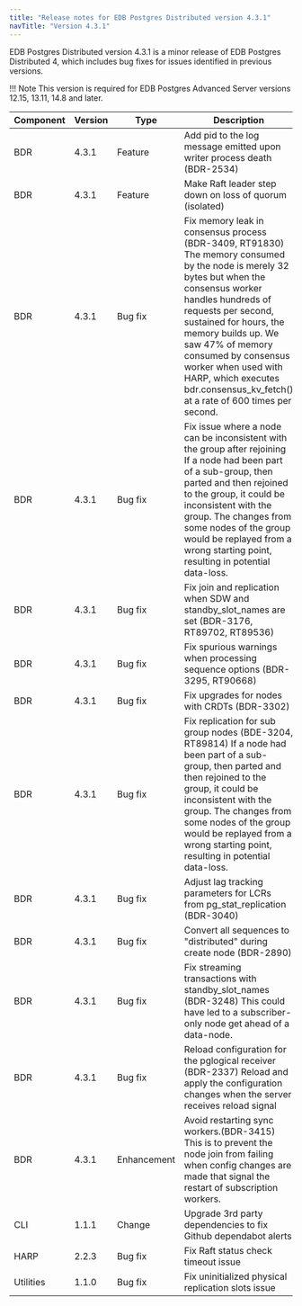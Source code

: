 ```yaml
---
title: "Release notes for EDB Postgres Distributed version 4.3.1"
navTitle: "Version 4.3.1"
---
```


EDB Postgres Distributed version 4.3.1 is a minor release of EDB Postgres Distributed 4, which includes bug fixes for issues identified in previous versions.

!!! Note
    This version is required for EDB Postgres Advanced Server versions 12.15, 13.11, 14.8 and later.

| Component | Version |  Type           |                                                   Description                                                           |
| --------- | ------- | --------------- | ------------------------------------------------------------------------------------------------------------------------|
| BDR       | 4.3.1   | Feature         | Add pid to the log message emitted upon writer process death (BDR-2534) |
| BDR       | 4.3.1   | Feature         | Make Raft leader step down on loss of quorum  (isolated) |
| BDR       | 4.3.1   | Bug fix         | Fix memory leak in consensus process (BDR-3409, RT91830)  The memory consumed by the node is merely 32 bytes but when the consensus worker handles hundreds of requests per second, sustained for hours, the memory builds up. We saw 47% of memory consumed by consensus worker when used with HARP, which executes bdr.consensus_kv_fetch() at a rate of 600 times per second. |
| BDR       | 4.3.1   | Bug fix         | Fix issue where a node can be inconsistent with the group after rejoining If a node had been part of a sub-group, then parted and then rejoined to the group, it could be inconsistent with the group. The changes from some nodes of the group would be replayed from a wrong starting point, resulting in potential data-loss. |
| BDR       | 4.3.1   | Bug fix         | Fix join and replication when SDW and standby_slot_names are set (BDR-3176, RT89702, RT89536) |
| BDR       | 4.3.1   | Bug fix         | Fix spurious warnings when processing sequence options (BDR-3295, RT90668) |
| BDR       | 4.3.1   | Bug fix         | Fix upgrades for nodes with CRDTs (BDR-3302) |
| BDR       | 4.3.1   | Bug fix         | Fix replication for sub group nodes (BDE-3204, RT89814)  If a node had been part of a sub-group, then parted and then rejoined to the group, it could be inconsistent with the group. The changes from some nodes of the group would be replayed from a wrong starting point, resulting in potential data-loss. |
| BDR       | 4.3.1   | Bug fix         | Adjust lag tracking parameters for LCRs from pg_stat_replication (BDR-3040) |
| BDR       | 4.3.1   | Bug fix         | Convert all sequences to "distributed" during create node (BDR-2890) |
| BDR       | 4.3.1   | Bug fix         | Fix streaming transactions with standby_slot_names (BDR-3248)  This could have led to a subscriber-only node get ahead of a data-node.|
| BDR       | 4.3.1   | Bug fix         | Reload configuration for the pglogical receiver (BDR-2337)  Reload and apply the configuration changes when the server receives reload signal|
| BDR       | 4.3.1   | Enhancement     | Avoid restarting sync workers.(BDR-3415)  This is to prevent the node join from failing when config changes are made that signal the restart of subscription workers. |
| CLI       | 1.1.1   | Change          | Upgrade 3rd party dependencies to fix Github dependabot alerts |
| HARP      | 2.2.3   | Bug fix         | Fix Raft status check timeout issue |
| Utilities | 1.1.0   | Bug fix         | Fix uninitialized physical replication slots issue |

